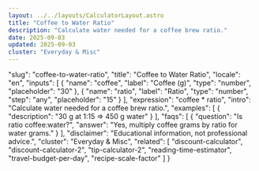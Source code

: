 ```yaml
---
layout: ../../layouts/CalculatorLayout.astro
title: "Coffee to Water Ratio"
description: "Calculate water needed for a coffee brew ratio."
date: 2025-09-03
updated: 2025-09-03
cluster: "Everyday & Misc"
---
```


  "slug": "coffee-to-water-ratio",
  "title": "Coffee to Water Ratio",
  "locale": "en",
  "inputs": [
    {
      "name": "coffee",
      "label": "Coffee (g)",
      "type": "number",
      "placeholder": "30"
    },
    {
      "name": "ratio",
      "label": "Ratio",
      "type": "number",
      "step": "any",
      "placeholder": "15"
    }
  ],
  "expression": "coffee * ratio",
  "intro": "Calculate water needed for a coffee brew ratio.",
  "examples": [
    {
      "description": "30 g at 1:15 ⇒ 450 g water"
    }
  ],
  "faqs": [
    {
      "question": "Is ratio coffee:water?",
      "answer": "Yes, multiply coffee grams by ratio for water grams."
    }
  ],
  "disclaimer": "Educational information, not professional advice.",
  "cluster": "Everyday & Misc",
  "related": [
    "discount-calculator",
    "discount-calculator-2",
    "tip-calculator-2",
    "reading-time-estimator",
    "travel-budget-per-day",
    "recipe-scale-factor"
  ]
}

<Calculator schema={schema} />

